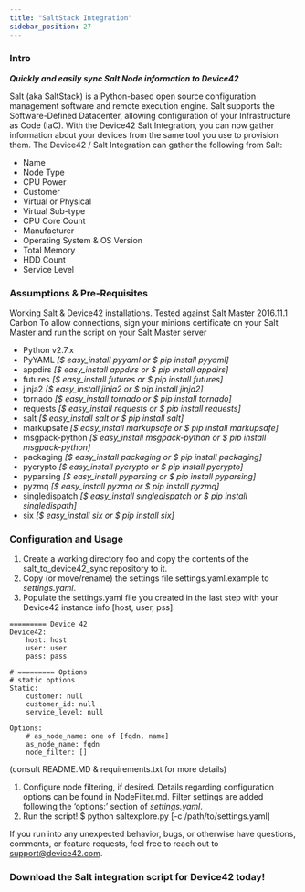 ```yaml
---
title: "SaltStack Integration"
sidebar_position: 27
---
```


### Intro

**_Quickly and easily sync Salt Node information to Device42_**

Salt (aka SaltStack) is a Python-based open source configuration management software and remote execution engine. Salt supports the Software-Defined Datacenter, allowing configuration of your Infrastructure as Code (IaC). With the Device42 Salt Integration, you can now gather information about your devices from the same tool you use to provision them. The Device42 / Salt Integration can gather the following from Salt:

- Name
- Node Type
- CPU Power
- Customer
- Virtual or Physical
- Virtual Sub-type
- CPU Core Count
- Manufacturer
- Operating System & OS Version
- Total Memory
- HDD Count
- Service Level

### Assumptions & Pre-Requisites

Working Salt & Device42 installations. Tested against Salt Master 2016.11.1 Carbon To allow connections, sign your minions certificate on your Salt Master and run the script on your Salt Master server

- Python v2.7.x
- PyYAML _\[$ easy\_install pyyaml or $ pip install pyyaml\]_
- appdirs _\[$ easy\_install appdirs or $ pip install appdirs\]_
- futures _\[$ easy\_install futures or $ pip install futures\]_
- jinja2 _\[$ easy\_install jinja2 or $ pip install jinja2\]_
- tornado _\[$ easy\_install tornado or $ pip install tornado\]_
- requests _\[$ easy\_install requests or $ pip install requests\]_
- salt _\[$ easy\_install salt or $ pip install salt\]_
- markupsafe _\[$ easy\_install markupsafe or $ pip install markupsafe\]_
- msgpack-python _\[$ easy\_install msgpack-python or $ pip install msgpack-python\]_
- packaging _\[$ easy\_install packaging or $ pip install packaging\]_
- pycrypto _\[$ easy\_install pycrypto or $ pip install pycrypto\]_
- pyparsing _\[$ easy\_install pyparsing or $ pip install pyparsing\]_
- pyzmq _\[$ easy\_install pyzmq or $ pip install pyzmq\]_
- singledispatch _\[$ easy\_install singledispatch or $ pip install singledispath\]_
- six _\[$ easy\_install six or $ pip install six\]_

### Configuration and Usage

1. Create a working directory foo and copy the contents of the salt\_to\_device42\_sync repository to it.
2. Copy (or move/rename) the settings file settings.yaml.example to _settings.yaml_.
3. Populate the settings.yaml file you created in the last step with your Device42 instance info \[host, user, pss\]:

```
========= Device 42
Device42:
    host: host
    user: user
    pass: pass

# ========= Options
# static options
Static:
    customer: null
    customer_id: null
    service_level: null

Options:
    # as_node_name: one of [fqdn, name]
    as_node_name: fqdn
    node_filter: [] 
```

(consult README.MD & requirements.txt for more details)

1. Configure node filtering, if desired. Details regarding configuration options can be found in NodeFilter.md. Filter settings are added following the ‘options:’ section of _settings.yaml_.
2. Run the script! $ python saltexplore.py \[-c /path/to/settings.yaml\]

If you run into any unexpected behavior, bugs, or otherwise have questions, comments, or feature requests, feel free to reach out to support@device42.com.

### Download the Salt integration script for Device42 today!
